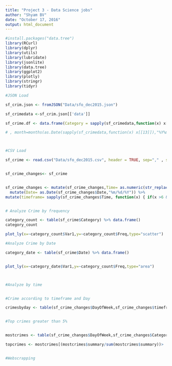 ```yaml
---
title: "Project 3 - Data Science jobs"
author: "Shyam BV"
date: "October 17, 2016"
output: html_document
---
```


```r
#install.packages("data.tree")
library(RCurl)
library(dplyr)
library(utils)
library(lubridate)
library(jsonlite)
library(data.tree)
library(ggplot2)
library(plotly)
library(stringr)
library(tidyr)
```



```r
#JSON Load

sf_crim.json <- fromJSON("Data/sfo_dec2015.json")

sf_crimedata <-sf_crim.json[['data']]

sf_crime.df <- data.frame(Category = sapply(sf_crimedata,function(x) x[[10]]), DayOfWeek = sapply(sf_crimedata,function(x) x[[12]]), Date = sapply(sf_crimedata,function(x) x[[13]]), Time =  sapply(sf_crimedata,function(x) x[[14]]),PdDistrict = sapply(sf_crimedata,function(x) x[[15]]),Location1= sapply(sf_crimedata,function(x) x[[18]]),Location2= sapply(sf_crimedata,function(x) x[[19]]))

# , month=months(as.Date(sapply(sf_crimedata,function(x) x[[13]]),"%Y%m/%d/%Y"))



#CSV Load

sf_crime <- read.csv("Data/sfo_dec2015.csv", header = TRUE, sep="," , stringsAsFactors = FALSE,na.strings = c("",NA,"n/a","N/A","NA")) %>% select(Category,DayOfWeek,Date,Time,PdDistrict,Resolution,Location) %>% mutate(month = months(as.Date(Date,"%m/%d/%Y")))


sf_crime_changes<- sf_crime 


sf_crime_changes <- mutate(sf_crime_changes,Time= as.numeric(str_replace_all(sf_crime_changes$Time,":","."))) %>%  
  mutate(Date= as.Date(sf_crime_changes$Date,"%m/%d/%Y")) %>% 
mutate(timeframe= sapply(sf_crime_changes$Time, function(x) { if(x >6 & x <= 11) {"Morning"} else if(x >11 & x <= 16) {"Noon"} else if(x >16 & x <= 20) {"Evening"}  else if(x <=6 | x>20) {"Night" }}))


# Analyze Crime by frequency

category_count <- table(sf_crime$Category) %>% data.frame()
category_count

plot_ly(x=~category_count$Var1,y=~category_count$Freq,type="scatter")

#Analyze Crime by Date

category_date <- table(sf_crime$Date) %>% data.frame()


plot_ly(x=~category_date$Var1,y=~category_count$Freq,type="area")



#Analyze by time


#Crime according to timeframe and Day

crimesbyday <- table(sf_crime_changes$DayOfWeek,sf_crime_changes$timeframe) 


#Top crimes greater than 5%


mostcrimes <- table(sf_crime_changes$DayOfWeek,sf_crime_changes$Category) %>% data.frame() %>% spread(Var1,Freq) %>% mutate(summary=rowSums(.[,2:8],1))

topcrimes <- mostcrimes[(mostcrimes$summary/sum(mostcrimes$summary))> .05,]


#Webscrapping 



```

